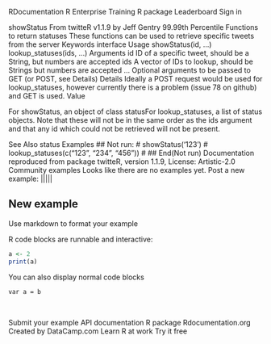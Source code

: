 
RDocumentation 
R Enterprise Training
R package
Leaderboard
Sign in
 
showStatus
From twitteR v1.1.9
by Jeff Gentry
99.99th
Percentile
Functions to return statuses 
These functions can be used to retrieve specific tweets from the server 
Keywords
interface 
Usage
showStatus(id, ...)
lookup_statuses(ids, ...)
Arguments
id
ID of a specific tweet, should be a String, but numbers are accepted
ids
A vector of IDs to lookup, should be Strings but numbers are accepted
...
Optional arguments to be passed to GET (or POST, see Details)
Details
Ideally a POST request would be used for lookup_statuses, however currently there is a problem (issue 78 on github) and GET is used. 
Value

For showStatus, an object of class statusFor lookup_statuses, a list of status objects. Note that these will not be in the same order as the ids argument and that any id which could not be retrieved will not be present. 

See Also
status 
Examples
 ## Not run: 
#     showStatus('123')
#     lookup_statuses(c("123", "234", "456"))
# ## End(Not run)
Documentation reproduced from package twitteR, version 1.1.9, License: Artistic-2.0 
Community examples
Looks like there are no examples yet.
Post a new example:
|||||

## New example
Use markdown to format your example

R code blocks are runnable and interactive:
```r
a <- 2
print(a)
```

You can also display normal code blocks
```
var a = b
```

​

Submit your example
 API documentation 
R package 
Rdocumentation.org 
Created by DataCamp.com
Learn R at work Try it free 

